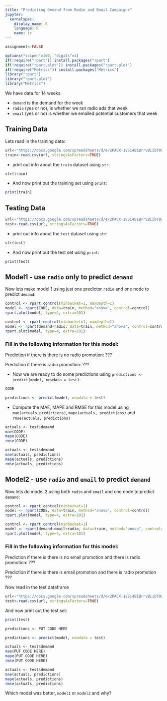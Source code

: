 ```yaml
---
title: "Predicting Demand from Radio and Email Campaigns"
jupyter:
  kernelspec:
    display_name: R
    language: R
    name: ir
---
```

```r
assignment<-FALSE
```

```r
options("scipen"=100, "digits"=4)
if(!require("rpart")) install.packages("rpart")
if(!require("rpart.plot")) install.packages("rpart.plot")
if(!require("Metrics")) install.packages("Metrics")
library("rpart")
library("rpart.plot")
library("Metrics")
```

We have data for 14 weeks.

- `demand` is the demand for the week
- `radio` (yes or no), is whether we ran radio ads that week
- `email` (yes or no) is whether we emailed potential customers that week 

## Training Data

Lets read in the training data:

```r
url<-"https://docs.google.com/spreadsheets/d/e/2PACX-1vSi4B1BrrvBiibT9af_txYMmTNxPJ7Q7Y9502MFjeYUpMXBiiIT3Mlv28h2hPa69bmAuzIc95PuNvN-/pub?gid=1414619388&single=true&output=csv"
train<-read.csv(url, stringsAsFactors=TRUE)
```
- print out info about the `train` dataset using `str`:
```r
str(train)
```

- And now print out the training set using `print`:
```r
print(train)
```

## Testing Data

```r
url<-"https://docs.google.com/spreadsheets/d/e/2PACX-1vSi4B1BrrvBiibT9af_txYMmTNxPJ7Q7Y9502MFjeYUpMXBiiIT3Mlv28h2hPa69bmAuzIc95PuNvN-/pub?gid=0&single=true&output=csv"
test<-read.csv(url, stringsAsFactors=TRUE)
```

- print out info about the `test` dataset using `str`:
```r
str(test)
```

- And now print out the test set using `print`:
```r
print(test)
```


## Model1 - use `radio` only to predict `demand` 

Now lets make model 1 using just one predictor `radio` and one node to predict `demand`:

```r
control <- rpart.control(minbucket=1, maxdepth=1)
model <- rpart(CODE, data=train, method="anova", control=control)
rpart.plot(model, type=4, extra=101)
```
```r
control <- rpart.control(minbucket=1, maxdepth=1)
model <- rpart(demand~radio, data=train, method="anova", control=control)
rpart.plot(model, type=4, extra=101)
```

### Fill in the following information for this model:

Prediction if there is there is no radio promotion: ???

Prediction if there is radio promotion: ???     


- Now we are ready to do some predictions using `predictions <- predict(model, newdata = test)`:
```r
CODE
```
```r
predictions <- predict(model, newdata = test)
```

- Compute the MAE, MAPE and RMSE for this model using `mae(actuals,predictions)`, `mape(actuals, predictions)` and `rmse(actuals, predictions)`
```r
actuals <- test$demand
mae(CODE)
mape(CODE)
rmse(CODE)
```
```r
actuals <- test$demand
mae(actuals, predictions)
mape(actuals, predictions)
rmse(actuals, predictions)
```

## Model2 - use `radio` and `email` to predict `demand` 

Now lets do model 2 using both `radio` and `email` and one node to predict `demand`:

```r
control <- rpart.control(minbucket=1)
model <- rpart(CODE, data=train, method="anova", control=control)
rpart.plot(model, type=4, extra=101)
```
```r
control <- rpart.control(minbucket=1)
model <- rpart(demand~email+radio, data=train, method="anova", control=control)
rpart.plot(model, type=4, extra=101)
```

### Fill in the following information for this model:

Prediction if there is there is no email promotion and there is radio promotion: ???

Prediction if there is there is email promotion and there is radio promotion ??? 

Now read in the test dataframe

```r
url<-"https://docs.google.com/spreadsheets/d/e/2PACX-1vSi4B1BrrvBiibT9af_txYMmTNxPJ7Q7Y9502MFjeYUpMXBiiIT3Mlv28h2hPa69bmAuzIc95PuNvN-/pub?gid=0&single=true&output=csv"
test<-read.csv(url, stringsAsFactors=TRUE)
```

And now print out the test set:

```r
print(test)
```


```r
predictions <- PUT CODE HERE 
```
```r
predictions <- predict(model, newdata = test)
```

```r
actuals <- test$demand
mae(PUT CODE HERE)
mape(PUT CODE HERE)
rmse(PUT CODE HERE)
```
```r
actuals <- test$demand
mae(actuals, predictions)
mape(actuals, predictions)
rmse(actuals, predictions)
```

Which model was better, `model1` or `model2` and why?

